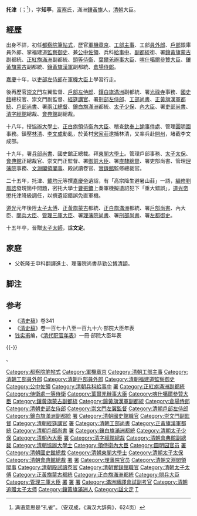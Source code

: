 {{Manchu name|[[富察氏|富察]]}}
{{otheruses|subject=关于历史人物托津|other=[[巴西|巴西]]足球运动员托津|托津 (足球运动员)}}
'''托津'''（{{lang-mnc|ᡨᠣᠵᡳᠨ|v=Tojin|a=Tojin|p=Tozhin}}；<ref>满语意思是“孔雀”。（安双成，《满汉大辞典》，624页）</ref>{{bd|1755年||1835年|catIdx=F富察}}），字'''知亭'''，[[富察|富察]]氏，滿洲[[鑲黃旗|鑲黃旗]]人，[[清朝|清朝]]大臣。

== 經歷 ==
出身不詳，初任[[都察院|都察院]][[筆帖式|筆帖式]]，歷官[[軍機章京|軍機章京]]、[[工部|工部]][[主事|主事]]、工部[[員外郎|員外郎]]、[[户部_(官署)|戶部]]銀庫員外郎、掌福建道[[監察御史|監察御史]]、兼[[公中佐領|公中佐領]]、兵科[[給事中|給事中]]、[[副都統|副都統]]銜、署[[鑲黃旗蒙古|鑲黃旗蒙古]]副都統、[[正紅旗滿洲|正紅旗滿洲]]副都統、[[頭等侍衛|頭等侍衛]]、[[葉爾羌辦事大臣|葉爾羌辦事大臣]]、[[喀什噶爾參贊大臣|喀什噶爾參贊大臣]]、[[鑲黃旗蒙古|鑲黃旗蒙古]]副都統、[[鑲黃旗漢軍|鑲黃旗漢軍]]副都統、[[倉場侍郎|倉場侍郎]]。

[[嘉慶|嘉慶]]十年，以[[吏部左侍郎|吏部左侍郎]]在[[軍機大臣|軍機大臣]]上學習行走。

後再歷官[[崇文門|崇文門]]左翼監督、[[戶部左侍郎|戶部左侍郎]]、[[鑲白旗滿洲|鑲白旗滿洲]]副都統、署[[光祿寺|光祿寺]]事務、[[國史館_(清朝)|國史館]]總校官、崇文門副監督、[[經筵講官|經筵講官]]、署[[刑部左侍郎|刑部左侍郎]]、[[工部尚書|工部尚書]]、[[正黃旗漢軍|正黃旗漢軍]][[都統|都統]]、[[戶部尚書|戶部尚書]]、署[[兩江總督|兩江總督]]、[[鑲白旗滿洲|鑲白旗滿洲]]都統、[[太子少保|太子少保]]、[[內大臣|內大臣]]、署[[吏部尚書|吏部尚書]]、[[清字經館|清字經館]]總裁、[[會典館|會典館]]副總裁。

十八年，授[[協辦大學士|協辦大學士]]、[[正白旗|正白旗]][[領侍衛內大臣|領侍衛內大臣]]、稽查[[欽奉上諭事件處|欽奉上諭事件處]]、管理[[圓明園|圓明園]]事務。鎮壓[[林清|林清]]、[[李文成|李文成]]動亂，於黃村[[宋家莊|宋家莊]]逮捕林清，又率兵赴[[開州|開州]]，堵截李文成部。

十九年，署[[兵部尚書|兵部尚書]]、國史館正總裁。拜[[東閣大學士|東閣大學士]]。管理戶部事務、[[太子太保|太子太保]]、[[會典館|會典館]]正總裁官、崇文門正監督、署[[御前大臣|御前大臣]]、署[[直隸總督|直隸總督]]、署吏部尚書、管理[[理藩院|理藩院]]事務、[[文淵閣領閣事|文淵閣領閣事]]、殿試讀卷官、[[實錄館|實錄館]]監修總裁官。

二十五年，托津、[[戴均元|戴均元]]等撰[[嘉慶帝|嘉慶帝]]遺詔，有「高宗降生避暑山莊」一語，[[編修|編修]][[劉鳳誥|劉鳳誥]]發現箇中問題，密托大學士[[曹振鏞|曹振鏞]]上奏軍機擬遺詔犯下「重大錯誤」，[[道光帝|道光帝]]懲托津降級調任，以撰遺詔錯誤免直軍機。

[[道光|道光]]元年後陞[[太子太傅|太子太傅]]、[[正黃旗蒙古|正黃旗蒙古]]都統、[[正白旗滿洲|正白旗滿洲]]都統、署[[戶部尚書|戶部尚書]]、內大臣、[[閱兵大臣|閱兵大臣]]、[[管理三庫大臣|管理三庫大臣]]、署[[理藩院尚書|理藩院尚書]]、署[[刑部尚書|刑部尚書]]、署[[左都御史|左都御史]]。

十五年卒，晉贈[[太子太師|太子太師]]，諡'''文定'''。

==家庭==
*父乾隆壬申科翻譯進士、理藩院尚書恭勤公[[博清額|博清額]]。

==脚注==
{{reflist}}

==参考==
*《[[清史稿|清史稿]]》卷341
*《[[清史稿|清史稿]]》卷一百七十八至一百九十六·部院大臣年表
*[[钱实甫|钱实甫]]编，《[[清代职官年表|清代职官年表]]》一冊·部院大臣年表
{{-}}
{{start box}}
{{s-off}}
{{succession box|[[秀林|秀林]]|[[勒保|勒保]]|[[清朝工部尚書列表|清朝工部滿尚書]]|<small>嘉慶十五年二月壬辰 - 嘉慶十五年五月癸亥</small><br /><small>1810年3月12日 - 1810年6月11日</small>}}
{{succession box|[[宗室祿康|宗室祿康]]|[[瑚圖禮|瑚圖禮]]|[[清朝戶部尚書列表|清朝戶部滿尚書]]|<small>嘉慶十五年五月癸亥 - 嘉慶十九年八月辛未</small><br /><small>1810年6月11日 - 1814年9月26日</small>}}
{{end box}}

{{清朝領班軍機大臣}}
{{清朝入祀賢良祠}}
{{DEFAULTSORT:F富察}}
[[Category:都察院笔帖式|Category:都察院笔帖式]]
[[Category:軍機章京|Category:軍機章京]]
[[Category:清朝工部主事|Category:清朝工部主事]]
[[Category:清朝工部員外郎|Category:清朝工部員外郎]]
[[Category:清朝戶部員外郎|Category:清朝戶部員外郎]]
[[Category:清朝福建道監察御史|Category:清朝福建道監察御史]]
[[Category:公中佐領|Category:公中佐領]]
[[Category:清朝兵科給事中|Category:清朝兵科給事中]]
[[Category:鑲黃旗蒙古副都統|署]]
[[Category:正紅旗滿洲副都統|Category:正紅旗滿洲副都統]]
[[Category:侍衛處一等侍衛|Category:侍衛處一等侍衛]]
[[Category:葉爾羌辦事大臣|Category:葉爾羌辦事大臣]]
[[Category:喀什噶爾參贊大臣|Category:喀什噶爾參贊大臣]]
[[Category:鑲黃旗蒙古副都統|Category:鑲黃旗蒙古副都統]]
[[Category:鑲黃旗漢軍副都統|Category:鑲黃旗漢軍副都統]]
[[Category:倉場侍郎|Category:倉場侍郎]]
[[Category:清朝吏部左侍郎|Category:清朝吏部左侍郎]]
[[Category:崇文門左翼監督|Category:崇文門左翼監督]]
[[Category:清朝戶部左侍郎|Category:清朝戶部左侍郎]]
[[Category:鑲白旗滿洲副都統|Category:鑲白旗滿洲副都統]]
[[Category:清朝光禄寺官员|署]]
[[Category:清朝國史館職官|Category:清朝國史館職官]]、
[[Category:崇文門副監督|Category:崇文門副監督]]
[[Category:清朝經筵講官|Category:清朝經筵講官]]
[[Category:清朝刑部左侍郎|署]]
[[Category:清朝工部尚書|Category:清朝工部尚書]]
[[Category:正黃旗漢軍都統|Category:正黃旗漢軍都統]]
[[Category:清朝戶部尚書|Category:清朝戶部尚書]]
[[Category:清朝兩江總督|署]]
[[Category:鑲白旗滿洲都統|Category:鑲白旗滿洲都統]]
[[Category:清朝太子少保|Category:清朝太子少保]]
[[Category:清朝內大臣|Category:清朝內大臣]]
[[Category:清朝吏部尚書|署]]
[[Category:清字經館總裁|Category:清字經館總裁]]
[[Category:清朝會典館副總裁|Category:清朝會典館副總裁]]
[[Category:清朝協辦大學士|Category:清朝協辦大學士]]
[[Category:領侍衛內大臣|Category:領侍衛內大臣]]
[[Category:圆明园官员|Category:圆明园官员]]
[[Category:清朝兵部尚書|署]]
[[Category:清朝國史館總裁|Category:清朝國史館總裁]]
[[Category:清朝東閣大學士|Category:清朝東閣大學士]]
[[Category:清朝太子太保|Category:清朝太子太保]]
[[Category:清朝會典館總裁|Category:清朝會典館總裁]]
[[Category:御前大臣|署]]
[[Category:清朝直隸總督|署]]
[[Category:理藩院官员|Category:理藩院官员]]
[[Category:清朝文淵閣領閣事|Category:清朝文淵閣領閣事]]
[[Category:清朝殿試讀卷官|Category:清朝殿試讀卷官]]
[[Category:清朝實錄館職官|Category:清朝實錄館職官]]
[[Category:清朝太子太傅|Category:清朝太子太傅]]
[[Category:正黃旗蒙古都統|Category:正黃旗蒙古都統]]
[[Category:正白旗滿洲都統|Category:正白旗滿洲都統]]
[[Category:閱兵大臣|Category:閱兵大臣]]
[[Category:管理三庫大臣|Category:管理三庫大臣]]
[[Category:理藩院尚書|署]]
[[Category:清朝刑部尚書|署]]
[[Category:清朝左都御史|署]]
[[Category:滿洲繙譯會試副考官|Category:滿洲繙譯會試副考官]]
[[Category:清朝追赠太子太师|Category:清朝追赠太子太师]]
[[Category:鑲黃旗滿洲人|Category:鑲黃旗滿洲人]]
[[Category:諡文定|Category:諡文定]]
[[Category:富察氏|T]]